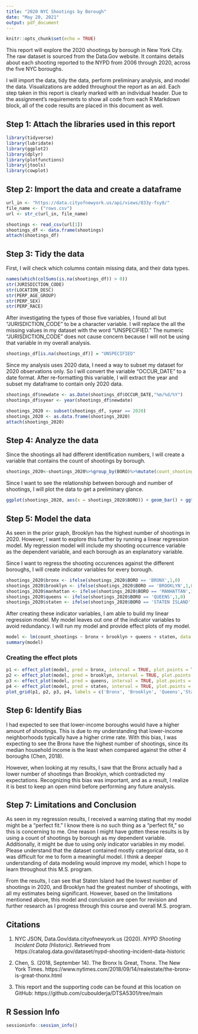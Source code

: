 ---
title: "2020 NYC Shootings by Borough"
date: "May 20, 2021"
output: pdf_document
---

```{r setup, include=FALSE}
knitr::opts_chunk$set(echo = TRUE)
```

This report will explore the 2020 shootings by borough in New York City. The raw dataset is sourced from the Data.Gov website. It contains details about each shooting reported to the NYPD from 2006 through 2020, across the five NYC boroughs.  

I will import the data, tidy the data, perform preliminary analysis, and model the data. Visualizations are added throughout the report as an aid. 
Each step taken in this report is clearly marked with an individual header. Due to the assignment's requirements to show all code from each R Markdown block, all of the code results are placed in this document as well. 


## Step 1: Attach the libraries used in this report

```{r library statements, include = TRUE, echo = TRUE}
library(tidyverse)
library(lubridate)
library(ggplot2)
library(dplyr)
library(plotfunctions)
library(jtools)
library(cowplot)
```

## Step 2: Import the data and create a dataframe
```{r import data, Include=TRUE, echo=TRUE}
url_in <- "https://data.cityofnewyork.us/api/views/833y-fsy8/"
file_name <- ("rows.csv")
url <- str_c(url_in, file_name)

shootings <- read_csv(url[1])
shootings_df <- data.frame(shootings)
attach(shootings_df)
```

## Step 3: Tidy the data

First, I will check which columns contain missing data, and their data types. 
```{r missing values, include=TRUE, echo=TRUE}
names(which(colSums(is.na(shootings_df)) > 0))
str(JURISDICTION_CODE)
str(LOCATION_DESC)
str(PERP_AGE_GROUP)
str(PERP_SEX)
str(PERP_RACE)
```

After investigating the types of those five variables, I found all but "JURISDICTION_CODE" to be a character variable. I will replace the all the missing values in my dataset with the word "UNSPECIFIED." The numeric "JURISDICTION_CODE" does not cause concern because I will not be using that variable in my overall analysis.
```{r replace missing values, include=TRUE, echo=TRUE}
shootings_df[is.na(shootings_df)] = "UNSPECIFIED"
```


Since my analysis uses 2020 data, I need a way to subset my dataset for 2020 observations only. So I will convert the variable "OCCUR_DATE" to a date format. After re-formatting this variable, I will extract the year and subset my dataframe to contain only 2020 data.
```{r convert date, include=TRUE, echo=TRUE}
shootings_df$newdate <- as.Date(shootings_df$OCCUR_DATE,"%m/%d/%Y")
shootings_df$syear <- year(shootings_df$newdate)
```
```{r subset for 2020, include=TRUE, echo=TRUE}
shootings_2020 <- subset(shootings_df, syear == 2020)
shootings_2020 <- as.data.frame(shootings_2020)
attach(shootings_2020)
```


## Step 4: Analyze the data

Since the shootings all had different identification numbers, I will create a variable that contains the count of shootings by borough.
```{r indicate shooting, include=TRUE, echo=TRUE}
shootings_2020<-shootings_2020%>%group_by(BORO)%>%mutate(count_shootings=n())
```

Since I want to see the relationship between borough and number of shootings, I will plot the data to get a preliminary glance.
```{r plot, include=TRUE, echo = TRUE}
ggplot(shootings_2020, aes(x = shootings_2020$BORO)) + geom_bar() + ggtitle("Plot of 2020 Shootings by NYC Borough") + xlab("NYC Borough") + ylab("Count of Shootings")
```

## Step 5: Model the data

As seen in the prior graph, Brooklyn has the highest number of shootings in 2020. However, I want to explore this further by running a linear regression model.
My regression model will include my shooting occurrence variable as the dependent variable, and each borough as an explanatory variable.

Since I want to regress the shooting occurences against the different boroughs, I will create indicator variables for every borough.
```{r build indicator variables,include=TRUE, echo = TRUE}
shootings_2020$bronx <- ifelse(shootings_2020$BORO == 'BRONX',1,0)
shootings_2020$brooklyn <- ifelse(shootings_2020$BORO == 'BROOKLYN',1,0)
shootings_2020$manhattan <- ifelse(shootings_2020$BORO == 'MANHATTAN',1,0)
shootings_2020$queens <- ifelse(shootings_2020$BORO == 'QUEENS',1,0)
shootings_2020$staten <- ifelse(shootings_2020$BORO == 'STATEN ISLAND',1,0)
```

After creating these indicator variables, I am able to build my linear regression model. My model leaves out one of the indicator variables to avoid redundancy.
I will run my model and provide effect plots of my model.
```{r linear regression, include=TRUE, echo = TRUE}
model <- lm(count_shootings ~ bronx + brooklyn + queens + staten, data = shootings_2020)
summary(model)
```
### Creating the effect plots
```{r graph model, include=TRUE, echo = TRUE}
p1 <- effect_plot(model, pred = bronx, interval = TRUE, plot.points = TRUE)
p2 <- effect_plot(model, pred = brooklyn, interval = TRUE, plot.points = TRUE)
p3 <- effect_plot(model, pred = queens, interval = TRUE, plot.points = TRUE)
p4 <- effect_plot(model, pred = staten, interval = TRUE, plot.points = TRUE)
plot_grid(p1, p2, p3, p4, labels = c('Bronx', 'Brooklyn', 'Queens','Staten'), label_size = 5)
```

## Step 6: Identify Bias
I had expected to see that lower-income boroughs would have a higher amount of shootings. This is due to my understanding that lower-income neighborhoods typically have a higher crime rate. With this bias, I was expecting to see the Bronx have the highest number of shootings, since its median household income is the least when compared against the other 4 boroughs (Chen, 2018).

However, when looking at my results, I saw that the Bronx actually had a lower number of shootings than Brooklyn, which contradicted my expectations. Recognizing this bias was important, and as a result, I realize it is best to keep an open mind before performing any future analysis.

## Step 7: Limitations and Conclusion

As seen in my regression results, I received a warning stating that my model might be a "perfect fit." I know there is no such thing as a "perfect fit," so this is concerning to me. One reason I might have gotten these results is by using a count of shootings by borough as my dependent variable. Additionally, it might be due to using only indicator variables in my model. Please understand that the dataset contained mostly categorical data, so it was difficult for me to form a meaningful model. I think a deeper understanding of data modeling would improve my model, which I hope to learn throughout this M.S. program.

From the results, I can see that Staten Island had the lowest number of shootings in 2020, and Brooklyn had the greatest number of shootings, with all my estimates being significant. However, based on the limitations mentioned above, this model and conclusion are open for revision and further research as I progress through this course and overall M.S. program.


## Citations
1. NYC JSON, Data.Gov/data.cityofnewyork.us (2020). *NYPD Shooting Incident Data (Historic)*. Retrieved from https://catalog.data.gov/dataset/nypd-shooting-incident-data-historic

2. Chen, S. (2018, September 14). The Bronx Is Great, Thonx. The New York Times. https://www.nytimes.com/2018/09/14/realestate/the-bronx-is-great-thonx.html

3. This report and the supporting code can be found at this location on GitHub: https://github.com/cuboulderja/DTSA5301/tree/main

## R Session Info
```{r session-info, include=TRUE, echo=TRUE, results='markup'}
sessioninfo::session_info()
```
